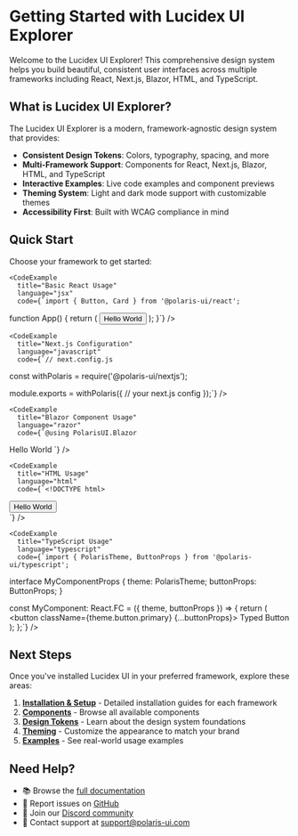 # Getting Started with Lucidex UI Explorer

Welcome to the Lucidex UI Explorer! This comprehensive design system helps you build beautiful, consistent user interfaces across multiple frameworks including React, Next.js, Blazor, HTML, and TypeScript.

## What is Lucidex UI Explorer?

The Lucidex UI Explorer is a modern, framework-agnostic design system that provides:

- **Consistent Design Tokens**: Colors, typography, spacing, and more
- **Multi-Framework Support**: Components for React, Next.js, Blazor, HTML, and TypeScript
- **Interactive Examples**: Live code examples and component previews
- **Theming System**: Light and dark mode support with customizable themes
- **Accessibility First**: Built with WCAG compliance in mind

## Quick Start

Choose your framework to get started:

<FrameworkTabs>
  <div data-framework="react">
    <InstallationSteps
      title="React Installation"
      steps={[
        "npm install @polaris-ui/react",
        "Import the CSS file in your main component",
        "Start using components"
      ]}
    />

    <CodeExample
      title="Basic React Usage"
      language="jsx"
      code={`import { Button, Card } from '@polaris-ui/react';


function App() {
return (
<Card>
<Button variant="primary">
Hello World
</Button>
</Card>
);
}`}
/>

  </div>

  <div data-framework="nextjs">
    <InstallationSteps
      title="Next.js Installation"
      steps={[
        "npm install @polaris-ui/nextjs",
        "Configure your next.config.js",
        "Import global styles",
        "Start building"
      ]}
    />

    <CodeExample
      title="Next.js Configuration"
      language="javascript"
      code={`// next.config.js

const withPolaris = require('@polaris-ui/nextjs');

module.exports = withPolaris({
// your next.js config
});`}
/>

  </div>

  <div data-framework="blazor">
    <InstallationSteps
      title="Blazor Installation"
      steps={[
        "dotnet add package PolarisUI.Blazor",
        "Add CSS reference to index.html",
        "Register services in Program.cs",
        "Use components in your .razor files"
      ]}
    />

    <CodeExample
      title="Blazor Component Usage"
      language="razor"
      code={`@using PolarisUI.Blazor

<PolarisCard>
    <PolarisButton Variant="ButtonVariant.Primary">
        Hello World
    </PolarisButton>
</PolarisCard>`}
    />
  </div>

  <div data-framework="html">
    <InstallationSteps
      title="HTML Installation"
      steps={[
        "Include the CDN link in your HTML",
        "Add the polaris-ui CSS classes",
        "Use HTML components directly"
      ]}
    />

    <CodeExample
      title="HTML Usage"
      language="html"
      code={`<!DOCTYPE html>

<html>
<head>
    <link href="https://cdn.polaris-ui.com/v1/polaris.css" rel="stylesheet">
</head>
<body>
    <div class="polaris-card">
        <button class="polaris-button polaris-button--primary">
            Hello World
        </button>
    </div>
</body>
</html>`}
    />
  </div>

  <div data-framework="typescript">
    <InstallationSteps
      title="TypeScript Installation"
      steps={[
        "npm install @polaris-ui/core @polaris-ui/typescript",
        "Configure your TypeScript project",
        "Import type definitions",
        "Use with full type safety"
      ]}
    />

    <CodeExample
      title="TypeScript Usage"
      language="typescript"
      code={`import { PolarisTheme, ButtonProps } from '@polaris-ui/typescript';

interface MyComponentProps {
theme: PolarisTheme;
buttonProps: ButtonProps;
}

const MyComponent: React.FC<MyComponentProps> = ({ theme, buttonProps }) => {
return (
<button className={theme.button.primary} {...buttonProps}>
Typed Button
</button>
);
};`}
/>

  </div>
</FrameworkTabs>

## Next Steps

Once you've installed Lucidex UI in your preferred framework, explore these areas:

1. **[Installation & Setup](/docs/installation)** - Detailed installation guides for each framework
2. **[Components](/docs/components)** - Browse all available components
3. **[Design Tokens](/docs/design-tokens)** - Learn about the design system foundations
4. **[Theming](/docs/theming)** - Customize the appearance to match your brand
5. **[Examples](/docs/examples)** - See real-world usage examples

## Need Help?

- 📚 Browse the [full documentation](/docs)
- 🐛 Report issues on [GitHub](https://github.com/polaris-ui/explorer)
- 💬 Join our [Discord community](https://discord.gg/polaris-ui)
- 📧 Contact support at [support@polaris-ui.com](mailto:support@polaris-ui.com)
